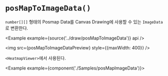 
# `posMapToImageData()`

`number[][]` 형태의 Posmap Data를 Canvas Drawing에 사용할 수 있는 `ImageData`로 변환한다.

<Example example={source('../draw/posMapToImageData')} api />

<img src={posMapToImageDataPreview} style={{maxWidth: 400}} />

`<HeatmapViewer>`에서 사용된다.

<Example example={component('./Samples/posMapImageData')}>
  <Preview height={320} />
</Example>